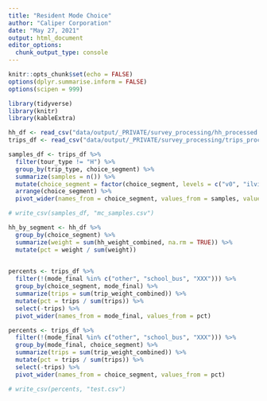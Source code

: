 ```yaml
---
title: "Resident Mode Choice"
author: "Caliper Corporation"
date: "May 27, 2021"
output: html_document
editor_options: 
  chunk_output_type: console
---
```


```r
knitr::opts_chunk$set(echo = FALSE)
options(dplyr.summarise.inform = FALSE)
options(scipen = 999)

library(tidyverse)
library(knitr)
library(kableExtra)
```

```r
hh_df <- read_csv("data/output/_PRIVATE/survey_processing/hh_processed.csv")
trips_df <- read_csv("data/output/_PRIVATE/survey_processing/trips_processed.csv")
```

```r
samples_df <- trips_df %>%
  filter(tour_type != "H") %>%
  group_by(trip_type, choice_segment) %>%
  summarize(samples = n()) %>%
  mutate(choice_segment = factor(choice_segment, levels = c("v0", "ilvi", "ilvs", "ihvi", "ihvs"), ordered = TRUE)) %>%
  arrange(choice_segment) %>%
  pivot_wider(names_from = choice_segment, values_from = samples, values_fill = 0)

# write_csv(samples_df, "mc_samples.csv")
```

```r
hh_by_segment <- hh_df %>%
  group_by(choice_segment) %>%
  summarize(weight = sum(hh_weight_combined, na.rm = TRUE)) %>%
  mutate(pct = weight / sum(weight))
  

percents <- trips_df %>%
  filter(!(mode_final %in% c("other", "school_bus", "XXX"))) %>%
  group_by(choice_segment, mode_final) %>%
  summarize(trips = sum(trip_weight_combined)) %>%
  mutate(pct = trips / sum(trips)) %>%
  select(-trips) %>%
  pivot_wider(names_from = mode_final, values_from = pct)

percents <- trips_df %>%
  filter(!(mode_final %in% c("other", "school_bus", "XXX"))) %>%
  group_by(mode_final, choice_segment) %>%
  summarize(trips = sum(trip_weight_combined)) %>%
  mutate(pct = trips / sum(trips)) %>%
  select(-trips) %>%
  pivot_wider(names_from = choice_segment, values_from = pct)

# write_csv(percents, "test.csv")
```

